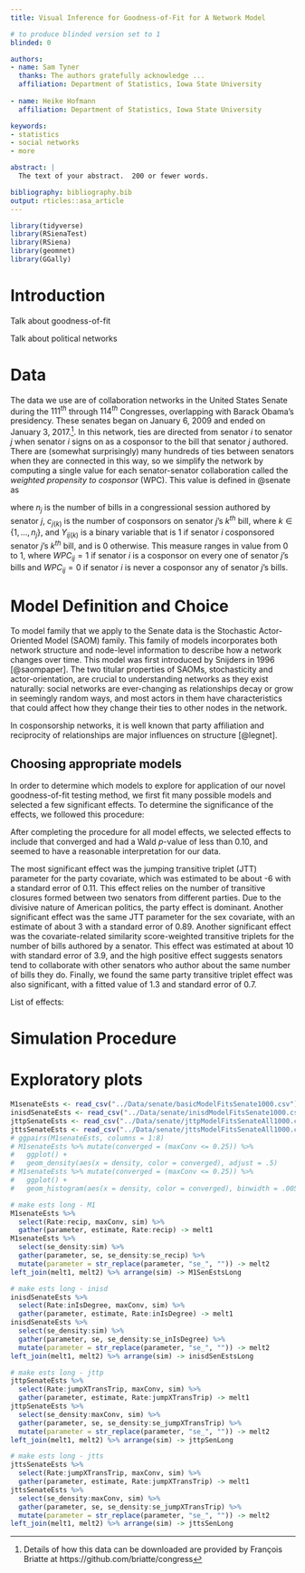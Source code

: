 ```yaml
---
title: Visual Inference for Goodness-of-Fit for A Network Model

# to produce blinded version set to 1
blinded: 0

authors: 
- name: Sam Tyner
  thanks: The authors gratefully acknowledge ...
  affiliation: Department of Statistics, Iowa State University
  
- name: Heike Hofmann
  affiliation: Department of Statistics, Iowa State University

keywords:
- statistics
- social networks
- more

abstract: |
  The text of your abstract.  200 or fewer words.

bibliography: bibliography.bib
output: rticles::asa_article
---
```


```r
library(tidyverse)
library(RSienaTest)
library(RSiena)
library(geomnet)
library(GGally)
```

# Introduction

Talk about goodness-of-fit 

Talk about political networks

# Data

The data we use are of collaboration networks in the United States Senate during the $111^{th}$ through $114^{th}$ Congresses, overlapping with Barack Obama's presidency. These senates began on January 6, 2009 and ended on January 3, 2017.^[Details of how this data can be downloaded are provided by François Briatte at https://github.com/briatte/congress]. In this network, ties are directed from senator $i$ to senator $j$ when senator $i$ signs on as a cosponsor to the bill that senator $j$ authored. There are (somewhat surprisingly) many hundreds of ties between senators when they are connected in this way, so we simplify the network by computing a single value for each senator-senator collaboration called the *weighted propensity to cosponsor* (WPC). This value is defined in @senate as 

\begin{equation}\label{eq:sen1}
    WPC_{ij} = \dfrac{\sum\limits_{k=1}^{n_j} \frac{Y_{ij(k)}}{c_{j(k)}}}{\sum\limits_{k=1}^{n_j} \frac{1}{c_{j(k)}}}
\end{equation}


where $n_j$ is the number of bills in a congressional session authored by senator $j$, $c_{j(k)}$ is the number of cosponsors on senator $j$'s $k^{th}$ bill, where $k \in \{1,\dots, n_j\}$, and $Y_{ij(k)}$ is a binary variable that is 1 if senator $i$ cosponsored senator $j$'s $k^{th}$ bill, and is 0 otherwise. This measure ranges in value from 0 to 1, where $WPC_{ij} = 1$ if senator $i$ is a cosponsor on every one of senator $j$'s bills and $WPC_{ij} = 0$ if senator $i$ is never a cosponsor any of senator $j$'s bills. 

# Model Definition and Choice

To model family that we apply to the Senate data is the Stochastic Actor-Oriented Model (SAOM) family. This family of models incorporates both network structure and node-level information to describe how a network changes over time. This model was first introduced by Snijders in 1996 [@saompaper]. The two titular properties of SAOMs, stochasticity and actor-orientation, are crucial to understanding networks as they exist naturally: social networks are ever-changing as relationships decay or grow in seemingly random ways, and most actors in them have characteristics that could affect how they change their ties to other nodes in the network. 

In cosponsorship networks, it is well known that party affiliation and reciprocity of relationships are major influences on structure [@legnet].

## Choosing appropriate models

In order to determine which models to explore for application of our novel goodness-of-fit testing method, we first fit many possible models and selected a few significant effects. To determine the significance of the effects, we followed this procedure: 

\begin{enumerate}
\item Define the simple effects structure of the data: the rate parameters and the outdegree and reciprocity parameters. 
\item Add each possible effect one-at-a-time to the model structure, as determined by the effects documentation function.
\item Fit each model to the data and check for convergence.
    \begin{enumerate}
    \item If the model converged, move to 4.
    \item If the model did not converge, use the previous fitted values as starting values and repeat 5 times or until convergence, whichever comes first.
    \end{enumerate}
\item Test the added parameter for significance using the Wald-type test.
\item Report out the estimate of the additional parameter, its standard error, Wald $p$ value, and convergence criterion.
\end{enumerate}
 
After completing the procedure for all model effects, we selected effects to include that converged and had a Wald $p$-value of less than 0.10, and seemed to have a reasonable interpretation for our data.

The most significant effect was the jumping transitive triplet (JTT) parameter for the party covariate, which was estimated to be about -6 with a standard error of 0.11. This effect relies on the number of transitive closures formed between two senators from different parties. Due to the divisive nature of American politics, the party effect is dominant. Another significant effect was the same JTT parameter for the sex covariate, with an estimate of about 3 with a standard error of 0.89. Another significant effect was the covariate-related similarity score-weighted transitive triplets for the number of bills authored by a senator. This effect was estimated at about 10 with standard error of 3.9, and the high positive effect suggests senators tend to collaborate with other senators who author about the same number of bills they do. Finally, we found the same party transitive triplet effect was also significant, with a fitted value of 1.3 and standard error of 0.7. 

List of effects: 
\begin{enumerate}
\item jtt - party
\item jtt - sex
\item similiarity trans trip - bills
\item same tt - party
\end{enumerate}

# Simulation Procedure
\begin{enumerate}
\item Fit each model 1,000 times and save the parameter estimates, standard errors, and overall convergence criterion.
\item (From the models that converged ?) Compute the mean of the 1,000 estimates of each parameter.
\item Use the mean values from step 2 as the parameter values in the model and simulate 100 observations from the model. These simulated networks will become the "true data."
\item To each simulation, refit the model form from which it was simulated. 
\item Repeat steps 4-5 for various permutations of model forms and parameter values; e.g. double the parameter values, quadruple the parameter values, change the signs on the parameters, etc.
\item Simulate additional "alternative data" from the model in step 3 and the fitted model in step 4. 
\item Place the appropriate node-link diagram of each "true data" observation in a lineup with $M-1$ (M=12? M=9?) "alternative data" node-link diagrams. 
\item Show the lineups to participants, with no participant seeing the same "true data" or "alternative data" plot twice. 
\end{enumerate}

# Exploratory plots

```r
M1senateEsts <- read_csv("../Data/senate/basicModelFitsSenate1000.csv")
inisdSenateEsts <- read_csv("../Data/senate/inisdModelFitsSenate1000.csv")
jttpSenateEsts <- read_csv("../Data/senate/jttpModelFitsSenateAll1000.csv")
jttsSenateEsts <- read_csv("../Data/senate/jttsModelFitsSenateAll1000.csv")
# ggpairs(M1senateEsts, columns = 1:8)
# M1senateEsts %>% mutate(converged = (maxConv <= 0.25)) %>% 
#   ggplot() + 
#   geom_density(aes(x = density, color = converged), adjust = .5) 
# M1senateEsts %>% mutate(converged = (maxConv <= 0.25)) %>% 
#   ggplot() + 
#   geom_histogram(aes(x = density, color = converged), binwidth = .005, fill = NA) + facet_wrap(~converged)

# make ests long - M1
M1senateEsts %>% 
  select(Rate:recip, maxConv, sim) %>% 
  gather(parameter, estimate, Rate:recip) -> melt1 
M1senateEsts %>% 
  select(se_density:sim) %>% 
  gather(parameter, se, se_density:se_recip) %>% 
  mutate(parameter = str_replace(parameter, "se_", "")) -> melt2 
left_join(melt1, melt2) %>% arrange(sim) -> M1SenEstsLong 

# make ests long - inisd
inisdSenateEsts %>% 
  select(Rate:inIsDegree, maxConv, sim) %>% 
  gather(parameter, estimate, Rate:inIsDegree) -> melt1 
inisdSenateEsts %>% 
  select(se_density:sim) %>% 
  gather(parameter, se, se_density:se_inIsDegree) %>% 
  mutate(parameter = str_replace(parameter, "se_", "")) -> melt2 
left_join(melt1, melt2) %>% arrange(sim) -> inisdSenEstsLong

# make ests long - jttp
jttpSenateEsts %>% 
  select(Rate:jumpXTransTrip, maxConv, sim) %>% 
  gather(parameter, estimate, Rate:jumpXTransTrip) -> melt1 
jttpSenateEsts %>% 
  select(se_density:maxConv, sim) %>% 
  gather(parameter, se, se_density:se_jumpXTransTrip) %>% 
  mutate(parameter = str_replace(parameter, "se_", "")) -> melt2 
left_join(melt1, melt2) %>% arrange(sim) -> jttpSenLong

# make ests long - jtts
jttsSenateEsts %>% 
  select(Rate:jumpXTransTrip, maxConv, sim) %>% 
  gather(parameter, estimate, Rate:jumpXTransTrip) -> melt1 
jttsSenateEsts %>% 
  select(se_density:maxConv, sim) %>% 
  gather(parameter, se, se_density:se_jumpXTransTrip) %>% 
  mutate(parameter = str_replace(parameter, "se_", "")) -> melt2 
left_join(melt1, melt2) %>% arrange(sim) -> jttsSenLong

```

<!--
This template demonstrates some of the basic latex you'll need to know to create a ASA article.

\section{Verifications}
\label{sec:verify}
This section will be just long enough to illustrate what a full page of
text looks like, for margins and spacing.

@Campbell02 @Schubert13 [@Chi81]

The quick brown fox jumped over the lazy dog.
The quick brown fox jumped over the lazy dog.
The quick brown fox jumped over the lazy dog.
The quick brown fox jumped over the lazy dog.
__With this spacing we have 30 lines per page.__
-->



